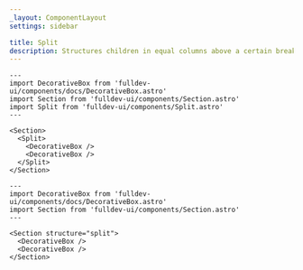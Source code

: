```yaml
---
_layout: ComponentLayout
settings: sidebar

title: Split
description: Structures children in equal columns above a certain breakpoint.
---
```


```astro live props={{title: 'Split'}}
---
import DecorativeBox from 'fulldev-ui/components/docs/DecorativeBox.astro'
import Section from 'fulldev-ui/components/Section.astro'
import Split from 'fulldev-ui/components/Split.astro'
---

<Section>
  <Split>
    <DecorativeBox />
    <DecorativeBox />
  </Split>
</Section>
```

```astro live props={{title: 'Props'}}
---
import DecorativeBox from 'fulldev-ui/components/docs/DecorativeBox.astro'
import Section from 'fulldev-ui/components/Section.astro'
---

<Section structure="split">
  <DecorativeBox />
  <DecorativeBox />
</Section>
```
